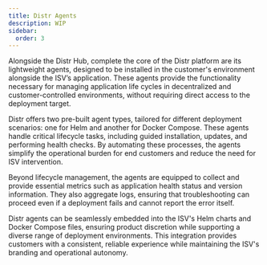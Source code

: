 ```yaml
---
title: Distr Agents
description: WIP
sidebar:
  order: 3
---
```


Alongside the Distr Hub, complete the core of the Distr platform are its lightweight agents, designed to be installed in the customer's environment alongside the ISV’s application. These agents provide the functionality necessary for managing application life cycles in decentralized and customer-controlled environments, without requiring direct access to the deployment target.

Distr offers two pre-built agent types, tailored for different deployment scenarios: one for Helm and another for Docker Compose. These agents handle critical lifecycle tasks, including guided installation, updates, and performing health checks. By automating these processes, the agents simplify the operational burden for end customers and reduce the need for ISV intervention.

Beyond lifecycle management, the agents are equipped to collect and provide essential metrics such as application health status and version information. They also aggregate logs, ensuring that troubleshooting can proceed even if a deployment fails and cannot report the error itself.

Distr agents can be seamlessly embedded into the ISV's Helm charts and Docker Compose files, ensuring product discretion while supporting a diverse range of deployment environments. This integration provides customers with a consistent, reliable experience while maintaining the ISV's branding and operational autonomy.
